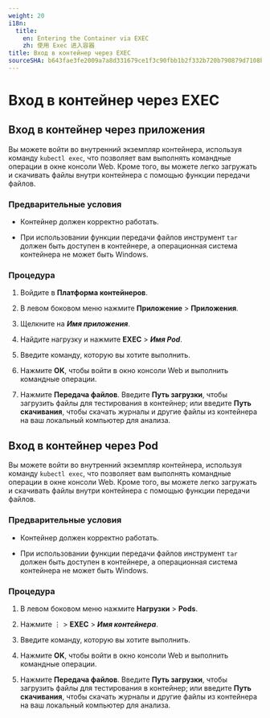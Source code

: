 ```yaml
---
weight: 20
i18n:
  title:
    en: Entering the Container via EXEC
    zh: 使用 Exec 进入容器
title: Вход в контейнер через EXEC
sourceSHA: b643fae3fe2009a7a8d331679ce1f3c90fbb1b2f332b720b790879d7108b8fd7
---
```


# Вход в контейнер через EXEC

## Вход в контейнер через приложения

Вы можете войти во внутренний экземпляр контейнера, используя команду `kubectl exec`, что позволяет вам выполнять командные операции в окне консоли Web. Кроме того, вы можете легко загружать и скачивать файлы внутри контейнера с помощью функции передачи файлов.

### Предварительные условия

- Контейнер должен корректно работать.

- При использовании функции передачи файлов инструмент `tar` должен быть доступен в контейнере, а операционная система контейнера не может быть Windows.

### Процедура

1. Войдите в **Платформа контейнеров**.

2. В левом боковом меню нажмите **Приложение** > **Приложения**.

3. Щелкните на ***Имя приложения***.

4. Найдите нагрузку и нажмите **EXEC** > ***Имя Pod***.

5. Введите команду, которую вы хотите выполнить.

6. Нажмите **OK**, чтобы войти в окно консоли Web и выполнить командные операции.

7. Нажмите **Передача файлов**. Введите **Путь загрузки**, чтобы загрузить файлы для тестирования в контейнер; или введите **Путь скачивания**, чтобы скачать журналы и другие файлы из контейнера на ваш локальный компьютер для анализа.

## Вход в контейнер через Pod

Вы можете войти во внутренний экземпляр контейнера, используя команду `kubectl exec`, что позволяет вам выполнять командные операции в окне консоли Web. Кроме того, вы можете легко загружать и скачивать файлы внутри контейнера с помощью функции передачи файлов.

### Предварительные условия

- Контейнер должен корректно работать.

- При использовании функции передачи файлов инструмент `tar` должен быть доступен в контейнере, а операционная система контейнера не может быть Windows.

### Процедура

1. В левом боковом меню нажмите **Нагрузки** > **Pods**.

2. Нажмите ⋮ > **EXEC** > ***Имя контейнера***.

3. Введите команду, которую вы хотите выполнить.

4. Нажмите **OK**, чтобы войти в окно консоли Web и выполнить командные операции.

5. Нажмите **Передача файлов**. Введите **Путь загрузки**, чтобы загрузить файлы для тестирования в контейнер; или введите **Путь скачивания**, чтобы скачать журналы и другие файлы из контейнера на ваш локальный компьютер для анализа.
